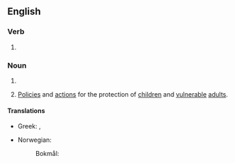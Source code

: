 {{also|safe-guarding}}
==English==

===Verb===
{{head|en|verb form}}

# {{present participle of|en|safeguard|nocat=1}}

===Noun===
{{en-noun|-}}

# {{synonym of|en|protection}}
# {{lb|en|UK|Ireland|by extension}} [[policy|Policies]] and [[action]]s for the protection of [[children]] and [[vulnerable]] [[adult]]s.

====Translations====
{{trans-top|protection}}
* Greek: {{t+|el|προστασία|f}}, {{t+|el|εξασφάλιση|f}}
{{trans-mid}}
* Norwegian:
*: Bokmål: {{t|nb|ivaretakelse|m}}
{{trans-bottom}}